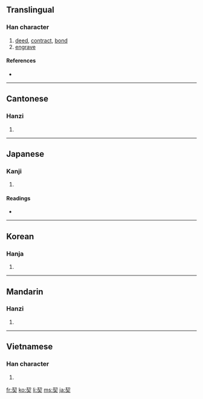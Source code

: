 {{also|契}}
==Translingual==

===Han character===
{{Han char|rn=37|rad=大|as=06|sn=9|four=5743<sub>2</sub>|canj=手竹大 (QHK)}}

# [[deed]], [[contract]], [[bond]]
# [[engrave]]

====References====
* {{Han ref|kx=0251.210|dkj=05917|dj=0513.010|hdz=10536.100|uh=5951|ud=22865|bh=ABB4|bd=43956}}

----

==Cantonese==

===Hanzi===
{{yue-hanzi|jyut=|y=kai3, kit3}}

# {{defn|Cantonese|sort=大06}}

----

==Japanese==

===Kanji===
{{ja-kanji|grade=c|rs=大06}}

# {{defn|Japanese}}

====Readings====
* {{ja-readings|on=[[せつ]] (setsu), [[けい]] (kei)|kun=[[ちぎる]] (chigiru), [[きざむ]] (kizamu), [[わりふ]] (warifu)}}

----

==Korean==

===Hanja===
{{ko-hanja|hangeul=[[계]], [[글]]|rv=gye, geul|mr=kye, kŭl}}

# {{defn|Korean|sort=大06}}

----

==Mandarin==

===Hanzi===
{{cmn-hanzi|pin=[[qì]] ([[qi4]])|wg=ch'i<sup>4</sup>}}

# {{defn|Mandarin|sort=大06}}

----

==Vietnamese==

===Han character===
{{vi-hantu|[[khế]], [[khé]], [[khè]], [[khía]], [[khít]], [[khẻ]], [[khẽ]], [[khịt]]|rs=大06}}

# {{defn|Vietnamese|sort=大06}}

[[fr:契]]
[[ko:契]]
[[li:契]]
[[ms:契]]
[[ja:契]]